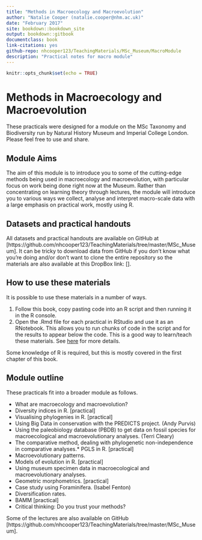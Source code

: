 ```yaml
--- 
title: "Methods in Macroecology and Macroevolution"
author: "Natalie Cooper (natalie.cooper@nhm.ac.uk)"
date: "February 2017"
site: bookdown::bookdown_site
output: bookdown::gitbook
documentclass: book
link-citations: yes
github-repo: nhcooper123/TeachingMaterials/MSc_Museum/MacroModule
description: "Practical notes for macro module"
---
```



```r
knitr::opts_chunk$set(echo = TRUE)
```

# Methods in Macroecology and Macroevolution

These practicals were designed for a module on the MSc Taxonomy and Biodiversity run by Natural History Museum and Imperial College London.
Please feel free to use and share.

## Module Aims
The aim of this module is to introduce you to some of the cutting-edge methods being used in macroecology and macroevolution, with particular focus on work being done right now at the Museum. 
Rather than concentrating on learning theory through lectures, the module will introduce you to various ways we collect, analyse and interpret macro-scale data with a large emphasis on practical work, mostly using R. 

## Datasets and practical handouts
All datasets and practical handouts are available on GitHub at [https://github.com/nhcooper123/TeachingMaterials/tree/master/MSc_Museum].
It can be tricky to download data from GitHub if you don't know what you're doing and/or don't want to clone the entire repository so the materials are also available at this DropBox link: [].

## How to use these materials
It is possible to use these materials in a number of ways.

1. Follow this book, copy pasting code into an R script and then running it in the R console.
2. Open the .Rmd file for each practical in RStudio and use it as an RNotebook. 
This allows you to run chunks of code in the script and for the results to appear below the code. 
This is a good way to learn/teach these materials.
See [here](http://rmarkdown.rstudio.com/r_notebooks.html) for more details.

Some knowledge of R is required, but this is mostly covered in the first chapter of this book.

## Module outline
These practicals fit into a broader module as follows.

* What are macroecology and macroevolution? 
* Diversity indices in R. [practical]
* Visualising phylogenies in R. [practical]
* Using Big Data in conservation with the PREDICTS project. (Andy Purvis)
* Using the paleobiology database (PBDB) to get data on fossil species for macroecological and macroevolutionary analyses. (Terri Cleary)
* The comparative method, dealing with phylogenetic non-independence in comparative analyses.* PGLS in R. [practical]
* Macroevolutionary patterns.
* Models of evolution in R. [practical]
* Using museum specimen data in macroecological and macroevolutionary analyses. 
* Geometric morphometrics. [practical] 
* Case study using Foraminifera. (Isabel Fenton)
* Diversification rates.
* BAMM [practical]
* Critical thinking: Do you trust your methods?

Some of the lectures are also available on GitHub [https://github.com/nhcooper123/TeachingMaterials/tree/master/MSc_Museum].
